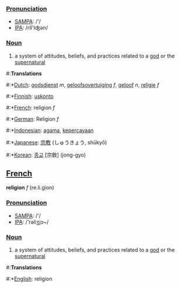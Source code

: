 ===[[Pronunciation]]===
*[[w:SAMPA|SAMPA]]: /'/
*[[w:IPA|IPA]]: /rIl'Iʤən/

===[[Noun]]===
#a system of attitudes, beliefs, and practices related to a [[god]] or the [[supernatural]]

#:'''Translations'''
#:*[[Dutch]]: [[godsdienst]] ''m'', [[geloofsovertuiging]] ''f'', [[geloof]] ''n'', [[religie]] ''f''
#:*[[Finnish]]: [[uskonto]]
#:*[[French]]: religion ''f''
#:*[[German]]: Religion ''f''
#:*[[Indonesian]]: [[agama]], [[percaya|kepercayaan]]
#:*[[Japanese]]: [[宗教]] (しゅうきょう, shūkyō)
#:*[[Korean]]: [[종교]] [宗敎] (jong-gyo)

==[[French]]==

'''religion''' ''f'' (re.li.gion)

===[[Pronunciation]]===
*[[w:SAMPA|SAMPA]]: /'/
*[[w:IPA|IPA]]: /'rəliʒjɔ~/

===[[Noun]]===
#a system of attitudes, beliefs, and practices related to a [[god]] or the [[supernatural]]

#:'''Translations'''
#:*[[English]]: religion